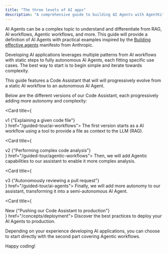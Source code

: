 ```yaml
---
title: "The three levels of AI apps"
description: "A comprehensive guide to building AI Agents with AgentKit"
---
```


AI Agents can be a complex topic to understand and differentiate from RAG, AI workflows, Agentic workflows, and more.
This guide will provide a definition of AI Agents with practical examples inspired by the [Building effective agents](https://www.anthropic.com/research/building-effective-agents) manifesto from Anthropic.



Developing AI applications leverages multiple patterns from AI workflows with static steps to fully autonomous AI Agents, each fitting specific use cases.
The best way to start is to begin simple and iterate towards complexity.

This guide features a Code Assistant that will will progressively evolve from a static AI workflow to an autonomous AI Agent.

Below are the different versions of our Code Assistant, each progressively adding more autonomy and complexity:

<Card title={<div className="flex items-center gap-2"><span className="border-primary dark:border-primary-light bg-primary/10 text-primary text-xs dark:text-primary-light dark:bg-primary-light/10 rounded-xl px-2 py-1">v1</span> {"Explaining a given code file"}</div>} href="/guided-tour/ai-workflows">
The first version starts as a AI workflow using a tool to provide a file as context to the LLM (RAG).
</Card>

<Card title={<div className="flex items-center gap-2"><span className="border-primary dark:border-primary-light bg-primary/10 text-primary text-xs dark:text-primary-light dark:bg-primary-light/10 rounded-xl px-2 py-1">v2</span> {"Performing complex code analysis"}</div>} href="/guided-tour/agentic-workflows">
 Then, we will add Agentic capabilities to our assistant to enable it more complex analysis.
</Card>

<Card title={<div className="flex items-center gap-2"><span className="border-primary dark:border-primary-light bg-primary/10 text-primary text-xs dark:text-primary-light dark:bg-primary-light/10 rounded-xl px-2 py-1">v3</span> {"Autonomously reviewing a pull request"}</div>} href="/guided-tour/ai-agents">
Finally, we will add more autonomy to our assistant, transforming it into a semi-autonomous AI Agent.
</Card>

<Card title={<div className="flex items-center gap-2"><span className="border-primary dark:border-primary-light bg-primary/10 text-primary text-xs dark:text-primary-light dark:bg-primary-light/10 rounded-xl px-2 py-1">New</span> {"Pushing our Code Assistant to production"}</div>} href="/concepts/deployment">
Discover the best practices to deploy your AI Agents to production.
</Card>


Depending on your experience developing AI applications, you can choose to start directly with the second part covering Agentic workflows.

Happy coding!



